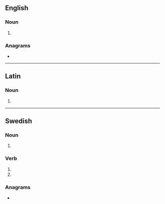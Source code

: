 ==English==

===Noun===
{{head|en|noun form}}

# {{plural of|en|rea}}

===Anagrams===
* {{anagrams|en|a=aers|AREs|ARSE|Ares|EARs|ERAs|Ersa|SERA|ares|arse|ears|eras|rase|sare|sear|sera}}

----

==Latin==

===Noun===
{{la-noun-form|reās|g=f}}

# {{inflection of|la|rea||acc|p}}

----

==Swedish==

===Noun===
{{head|sv|noun form}}

# {{sv-noun-form-indef-gen|rea}}

===Verb===
{{head|sv|verb form}}

# {{sv-verb-form-inf-pass|rea}}
# {{sv-verb-form-pre-pass|rea}}

===Anagrams===
* {{anagrams|sv|a=aers|Esra|eras|resa}}